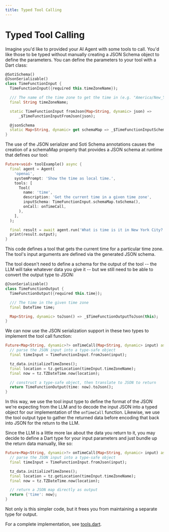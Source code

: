 ```yaml
---
title: Typed Tool Calling
---
```


# Typed Tool Calling

Imagine you'd like to provided your AI Agent with some tools to call. You'd like
those to be typed without manually creating a JSON Schema object to define the
parameters. You can define the parameters to your tool with a Dart class:

```dart
@SotiSchema()
@JsonSerializable()
class TimeFunctionInput {
  TimeFunctionInput({required this.timeZoneName});

  /// The name of the time zone to get the time in (e.g. "America/New_York")
  final String timeZoneName;

  static TimeFunctionInput fromJson(Map<String, dynamic> json) =>
      _$TimeFunctionInputFromJson(json);

  @jsonSchema
  static Map<String, dynamic> get schemaMap => _$TimeFunctionInputSchemaMap;
}
```

The use of the JSON serializer and Soti Schema annotations causes the creation
of a schemaMap property that provides a JSON schema at runtime that defines our
tool:

```dart
Future<void> toolExample() async {
  final agent = Agent(
    'openai',
    systemPrompt: 'Show the time as local time.',
    tools: [
      Tool(
        name: 'time',
        description: 'Get the current time in a given time zone',
        inputSchema: TimeFunctionInput.schemaMap.toSchema(),
        onCall: onTimeCall,
      ),
    ],
  );

  final result = await agent.run('What is time is it in New York City?');
  print(result.output);
}
```

This code defines a tool that gets the current time for a particular time zone.
The tool's input arguments are defined via the generated JSON schema.

The tool doesn't need to define a schema for the output of the tool -- the LLM
will take whatever data you give it -- but we still need to be able to convert
the output type to JSON:

```dart
@JsonSerializable()
class TimeFunctionOutput {
  TimeFunctionOutput({required this.time});

  /// The time in the given time zone
  final DateTime time;

  Map<String, dynamic> toJson() => _$TimeFunctionOutputToJson(this);
}
```

We can now use the JSON serialization support in these two types to implement
the tool call function:

```dart
Future<Map<String, dynamic>?> onTimeCall(Map<String, dynamic> input) async {
  // parse the JSON input into a type-safe object
  final timeInput = TimeFunctionInput.fromJson(input);

  tz_data.initializeTimeZones();
  final location = tz.getLocation(timeInput.timeZoneName);
  final now = tz.TZDateTime.now(location);

  // construct a type-safe object, then translate to JSON to return
  return TimeFunctionOutput(time: now).toJson();
}
```

In this way, we use the tool input type to define the format of the JSON we're
expecting from the LLM and to decode the input JSON into a typed object for our
implementation of the `onTimeCall` function. Likewise, we use the tool output
type to gather the returned data before encoding that back into JSON for the
return to the LLM.

Since the LLM is a little more lax about the data you return to it, you may
decide to define a Dart type for your input parameters and just bundle up the
return data manually, like so:

```dart
Future<Map<String, dynamic>?> onTimeCall(Map<String, dynamic> input) async {
  // parse the JSON input into a type-safe object
  final timeInput = TimeFunctionInput.fromJson(input);

  tz_data.initializeTimeZones();
  final location = tz.getLocation(timeInput.timeZoneName);
  final now = tz.TZDateTime.now(location);

  // return a JSON map directly as output
  return {'time': now};
}
```

Not only is this simpler code, but it frees you from maintaining a separate type
for output.

For a complete implementation, see [tools.dart](../example/bin/tools.dart). 